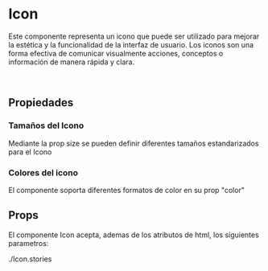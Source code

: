 
<Meta of={IconStories} />

# Icon

Este componente representa un icono que puede ser utilizado para mejorar la estética y la funcionalidad de la interfaz de usuario. Los iconos son una forma efectiva de comunicar visualmente acciones, conceptos o información de manera rápida y clara.

<br />

<Primary />

## Propiedades

### Tamaños del Icono

Mediante la prop size se pueden definir diferentes tamaños estandarizados para el Icono

<Story of={IconStories.SizeIcon} />
<Source of={IconStories.SizeIcon} />

### Colores del icono

El componente soporta diferentes formatos de color en su prop "color"

<Story of={IconStories.ColorIcon} />
<Source of={IconStories.ColorIcon} />

## Props

El componente Icon acepta, ademas de los atributos de html, los siguientes parametros:

<ArgTypes />

./Icon.stories
